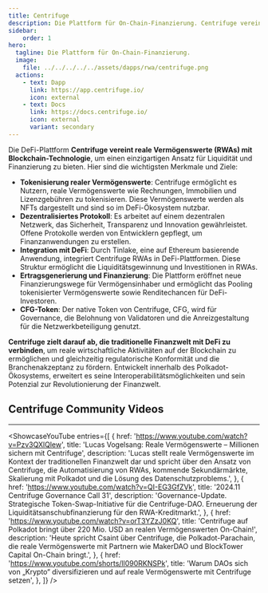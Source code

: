 ```yaml
---
title: Centrifuge
description: Die Plattform für On-Chain-Finanzierung. Centrifuge vereint reale Vermögenswerte (RWAs) mit Blockchain-Technologie.
sidebar: 
    order: 1
hero:
  tagline: Die Plattform für On-Chain-Finanzierung.
  image: 
    file: ../../../../../assets/dapps/rwa/centrifuge.png
  actions:
    - text: Dapp
      link: https://app.centrifuge.io/
      icon: external
    - text: Docs
      link: https://docs.centrifuge.io/
      icon: external
      variant: secondary
---
```



Die DeFi-Plattform **Centrifuge vereint reale Vermögenswerte (RWAs) mit Blockchain-Technologie**, um einen einzigartigen Ansatz für Liquidität und Finanzierung zu bieten. Hier sind die wichtigsten Merkmale und Ziele:
- **Tokenisierung realer Vermögenswerte**: Centrifuge ermöglicht es Nutzern, reale Vermögenswerte wie Rechnungen, Immobilien und Lizenzgebühren zu tokenisieren. Diese Vermögenswerte werden als NFTs dargestellt und sind so im DeFi-Ökosystem nutzbar.
- **Dezentralisiertes Protokoll**: Es arbeitet auf einem dezentralen Netzwerk, das Sicherheit, Transparenz und Innovation gewährleistet. Offene Protokolle werden von Entwicklern gepflegt, um Finanzanwendungen zu erstellen.
- **Integration mit DeFi**: Durch Tinlake, eine auf Ethereum basierende Anwendung, integriert Centrifuge RWAs in DeFi-Plattformen. Diese Struktur ermöglicht die Liquiditätsgewinnung und Investitionen in RWAs.
- **Ertragsgenerierung und Finanzierung**: Die Plattform eröffnet neue Finanzierungswege für Vermögensinhaber und ermöglicht das Pooling tokenisierter Vermögenswerte sowie Renditechancen für DeFi-Investoren.
- **CFG-Token**: Der native Token von Centrifuge, CFG, wird für Governance, die Belohnung von Validatoren und die Anreizgestaltung für die Netzwerkbeteiligung genutzt.

**Centrifuge zielt darauf ab, die traditionelle Finanzwelt mit DeFi zu verbinden**, um reale wirtschaftliche Aktivitäten auf der Blockchain zu ermöglichen und gleichzeitig regulatorische Konformität und die Branchenakzeptanz zu fördern. Entwickelt innerhalb des Polkadot-Ökosystems, erweitert es seine Interoperabilitätsmöglichkeiten und sein Potenzial zur Revolutionierung der Finanzwelt.

## Centrifuge Community Videos
------------
<ShowcaseYouTube
  entries={[
                                    {
      href: 'https://www.youtube.com/watch?v=Pzv3QXlQlew',
      title: 'Lucas Vogelsang: Reale Vermögenswerte – Millionen sichern mit Centrifuge',
      description: 'Lucas stellt reale Vermögenswerte im Kontext der traditionellen Finanzwelt dar und spricht über den Ansatz von Centrifuge, die Automatisierung von RWAs, kommende Sekundärmärkte, Skalierung mit Polkadot und die Lösung des Datenschutzproblems.',
          },
              {
      href: 'https://www.youtube.com/watch?v=QI-EG3GfZVk',
      title: '2024.11 Centrifuge Governance Call 31',
      description: 'Governance-Update. Strategische Token-Swap-Initiative für die Centrifuge-DAO. Erneuerung der Liquiditätsanschubfinanzierung für den RWA-Kreditmarkt.',
          },
              {
      href: 'https://www.youtube.com/watch?v=orT3YZzJ0KQ',
      title: 'Centrifuge auf Polkadot bringt über 220 Mio. USD an realen Vermögenswerten On-Chain!',
      description: 'Heute spricht Csaint über Centrifuge, die Polkadot-Parachain, die reale Vermögenswerte mit Partnern wie MakerDAO und BlockTower Capital On-Chain bringt.',
          },
                        {
      href: 'https://www.youtube.com/shorts/ll090RKNSPk',
      title: 'Warum DAOs sich von „Krypto“ diversifizieren und auf reale Vermögenswerte mit Centrifuge setzen',
          },
  ]} />
